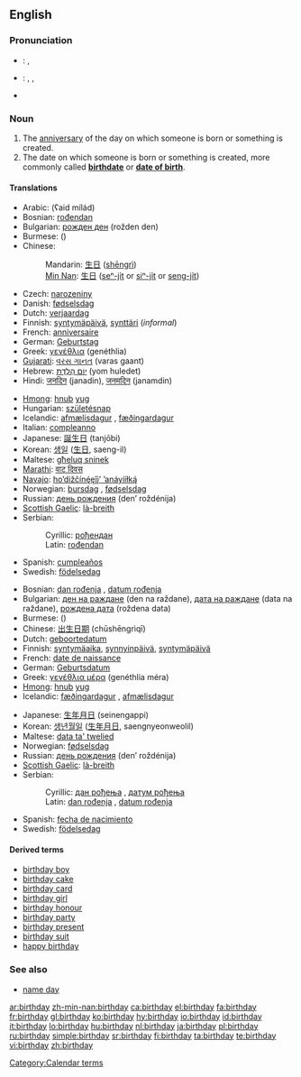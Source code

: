 {{wikipedia}}
==English==

===Pronunciation===
* {{a|UK}}: {{IPA|/ˈbɜːθ.deɪ/}}, {{SAMPA|/"b3:TdeI/}}
* {{a|US}}: {{enPR|bûrthʹdā}}, {{IPA|/ˈbɝθ.deɪ/}}, {{SAMPA|/"b3`TdeI/}}
* {{audio|en-us-birthday.ogg|Audio (US)}}

===Noun===
{{en-noun}}

# The [[anniversary]] of the day on which someone is born or something is created.
# The date on which someone is born or something is created, more commonly called '''[[birthdate]]''' or '''[[date of birth]]'''.<!--This is not an abbreviation of "birthday": abbreviation: [[DOB]] (''[[date of birth]].'')-->

====Translations====
{{trans-top|anniversary}}
* Arabic: {{Arab|[[عيد ميلاد]]}} {{m}} (ʕaid mílád)
* Bosnian: [[rođendan#Bosnian|rođendan]] {{m}}
* Bulgarian: [[рожден ден]] (rožden den)
* Burmese: ({{IPA|/mwèː.nḛː/}})
* Chinese:
*: Mandarin: [[生日]] ([[shēngrì]])
*: [[Min Nan]]: [[生日]] ([[seⁿ-ji̍t]] or [[siⁿ-ji̍t]] or [[seng-ji̍t]])
* Czech: [[narozeniny]] {{f|p}}
* Danish: [[fødselsdag]] {{c}}
* Dutch: [[verjaardag]] {{m}}
* Finnish: [[syntymäpäivä]], [[synttäri]] (''informal'')
* French: [[anniversaire]] {{m}}
* German: [[Geburtstag]] {{m}}
* Greek: [[γενέθλια]] (genéthlia)
* [[Gujarati]]: [[વરસ ગાનત]] (varas gaant)
* Hebrew: [[יום הולדת|יוֹם הֻלֶּדֶת]] (yom huledet) {{m}}
* Hindi: [[जनदिन]] (janadin), [[जनमदिन]] (janamdin)
{{trans-mid}}
* [[Hmong]]: [[hnub]] [[yug]]
* Hungarian: [[születésnap]]
* Icelandic: [[afmælisdagur]] {{m}}, [[fæðingardagur]] {{m}}
* Italian: [[compleanno]] {{m}}
* Japanese: [[誕生日]] (tanjōbi)
* Korean: [[생일]] ([[生日]], saeng-il)
* Maltese: [[għeluq sninek]]
* [[Marathi]]: [[वाट दिवस]]
* [[Navajo]]: [[hoʼdižčínę́ęǰįʼ ʼanáyííłką́]]
* Norwegian: [[bursdag]] {{m}}, [[fødselsdag]] {{m}}
* Russian: [[день рождения]] (den’ roždénija) {{m}}
* [[Scottish Gaelic]]: [[là-breith]] {{m}}
* Serbian:
*: Cyrillic: [[рођендан#Serbian|рођендан]] {{m}}
*: Latin: [[rođendan#Serbian|rođendan]] {{m}}
* Spanish: [[cumpleaños]] {{m}}
* Swedish: [[födelsedag]] {{c}}
{{trans-bottom}}

{{trans-top|date of birth}}
* Bosnian: [[dan rođenja#Bosnian|dan rođenja]] {{m}}, [[datum rođenja#Bosnian|datum rođenja]] {{m}}
* Bulgarian: [[ден на раждане]] (den na raždane), [[дата на раждане]] (data na raždane), [[рождена дата]] (roždena data)
* Burmese: ({{IPA|/mwèː.nḛː/}})
* Chinese: [[出生日期]] (chūshēngrìqī)
* Dutch: [[geboortedatum]] {{m}}
* Finnish: [[syntymäaika]], [[synnyinpäivä]], [[syntymäpäivä]]
* French: [[date de naissance]] {{f}}
* German: [[Geburtsdatum]] {{n}}
* Greek: [[γενέθλια μέρα]] (genéthlia méra) {{f}}
* [[Hmong]]: [[hnub]] [[yug]]
* Icelandic: [[fæðingardagur]] {{m}}, [[afmælisdagur]] {{m}}
{{trans-mid}}
* Japanese: [[生年月日]] (seinengappi)
* Korean: [[생년월일]] ([[生年月日]], saengnyeonweolil)
* Maltese: [[data ta' twelied]]
* Norwegian: [[fødselsdag]] {{m}}
* Russian: [[день рождения]] (den’ roždénija) {{m}}
* [[Scottish Gaelic]]: [[là-breith]] {{m}}
* Serbian:
*: Cyrillic: [[дан рођења#Serbian|дан рођења]] {{m}}, [[датум рођења#Serbian|датум рођења]] {{m}}
*: Latin: [[dan rođenja#Serbian|dan rođenja]] {{m}}, [[datum rođenja#Serbian|datum rođenja]] {{m}}
* Spanish: [[fecha de nacimiento]]  {{f}}
* Swedish: [[födelsedag]] {{c}}
{{trans-bottom}}

====Derived terms====
* [[birthday boy]]
* [[birthday cake]]
* [[birthday card]]
* [[birthday girl]]
* [[birthday honour]]
* [[birthday party]]
* [[birthday present]]
* [[birthday suit]]
* [[happy birthday]]

===See also===
* [[name day]]

[[Category:Calendar terms]]

[[ar:birthday]]
[[zh-min-nan:birthday]]
[[ca:birthday]]
[[el:birthday]]
[[fa:birthday]]
[[fr:birthday]]
[[gl:birthday]]
[[ko:birthday]]
[[hy:birthday]]
[[io:birthday]]
[[id:birthday]]
[[it:birthday]]
[[lo:birthday]]
[[hu:birthday]]
[[nl:birthday]]
[[ja:birthday]]
[[pl:birthday]]
[[ru:birthday]]
[[simple:birthday]]
[[sr:birthday]]
[[fi:birthday]]
[[ta:birthday]]
[[te:birthday]]
[[vi:birthday]]
[[zh:birthday]]